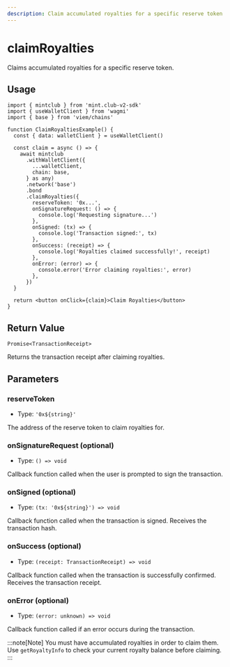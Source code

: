 ```yaml
---
description: Claim accumulated royalties for a specific reserve token
---
```


# claimRoyalties

Claims accumulated royalties for a specific reserve token.

## Usage

```tsx [example.tsx]
import { mintclub } from 'mint.club-v2-sdk'
import { useWalletClient } from 'wagmi'
import { base } from 'viem/chains'

function ClaimRoyaltiesExample() {
  const { data: walletClient } = useWalletClient()

  const claim = async () => {
    await mintclub
      .withWalletClient({
        ...walletClient,
        chain: base,
      } as any)
      .network('base')
      .bond
      .claimRoyalties({
        reserveToken: '0x...',
        onSignatureRequest: () => {
          console.log('Requesting signature...')
        },
        onSigned: (tx) => {
          console.log('Transaction signed:', tx)
        },
        onSuccess: (receipt) => {
          console.log('Royalties claimed successfully!', receipt)
        },
        onError: (error) => {
          console.error('Error claiming royalties:', error)
        },
      })
  }

  return <button onClick={claim}>Claim Royalties</button>
}
```

## Return Value

`Promise<TransactionReceipt>`

Returns the transaction receipt after claiming royalties.

## Parameters

### reserveToken

- Type: `'0x${string}'`

The address of the reserve token to claim royalties for.

### onSignatureRequest (optional)

- Type: `() => void`

Callback function called when the user is prompted to sign the transaction.

### onSigned (optional)

- Type: `(tx: '0x${string}') => void`

Callback function called when the transaction is signed. Receives the transaction hash.

### onSuccess (optional)

- Type: `(receipt: TransactionReceipt) => void`

Callback function called when the transaction is successfully confirmed. Receives the transaction receipt.

### onError (optional)

- Type: `(error: unknown) => void`

Callback function called if an error occurs during the transaction.

:::note[Note]
You must have accumulated royalties in order to claim them. Use `getRoyaltyInfo` to check your current royalty balance before claiming.
:::
